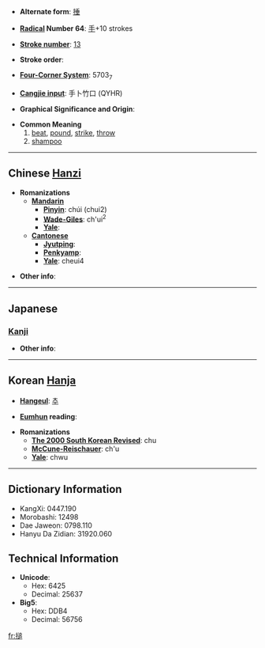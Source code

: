 * '''Alternate form''': [[捶]]

* '''[[Wiktionary:Chinese radical index| Radical]] Number 64''': [[Wiktionary:Chinese radical index 手|手]]+10 strokes

* '''[[Wiktionary:Chinese total strokes index|Stroke number]]''': [[Wiktionary:Chinese total strokes index 13|13]]

* '''Stroke order''': 

* '''[[Wiktionary:Chinese four corner index|Four-Corner System]]''': 5703<sub>7</sub>

* '''[[Wiktionary:Chinese Cangjie index|Cangjie input]]''': 手卜竹口 (QYHR)

* '''Graphical Significance and Origin''': 

* '''Common Meaning'''
*# [[beat]], [[pound]], [[strike]], [[throw]]
*# [[shampoo]]

----

== Chinese [[Hanzi]] ==

* '''Romanizations'''
** '''[[Mandarin]]'''
*** '''[[Pinyin]]''': chúi (chui2)
*** '''[[Wade-Giles]]''': ch'ui<sup>2</sup>
*** '''[[Yale]]''': 
** '''[[Cantonese]]'''
*** '''[[Jyutping]]''':
*** '''[[Penkyamp]]''': 
*** '''[[Yale]]''': cheui4

* '''Other info''': 

----

==Japanese==

===[[Kanji]]===
{{kanji|on readings=[[たい]] (tai), [[つい]] (tsui), [[ずい]] (zui)
|kun readings=[[なげうつ]] (nageutsu)
}}

* '''Other info''':  

----

== Korean [[Hanja]] ==

* '''[[Hangeul]]''': [[추]]

* '''[[Eumhun]] reading''': 

* '''Romanizations'''
** '''[[The 2000 South Korean Revised Romanization|The 2000 South Korean Revised]]''': chu
** '''[[McCune-Reischauer]]''': ch'u
** '''[[Yale]]''': chwu

----

== Dictionary Information ==

* KangXi: 0447.190
* Morobashi: 12498
* Dae Jaweon: 0798.110
* Hanyu Da Zidian: 31920.060

== Technical Information ==

* '''Unicode''':
** Hex: 6425
** Decimal: 25637
* '''Big5''':
** Hex: DDB4
** Decimal: 56756

[[fr:搥]]